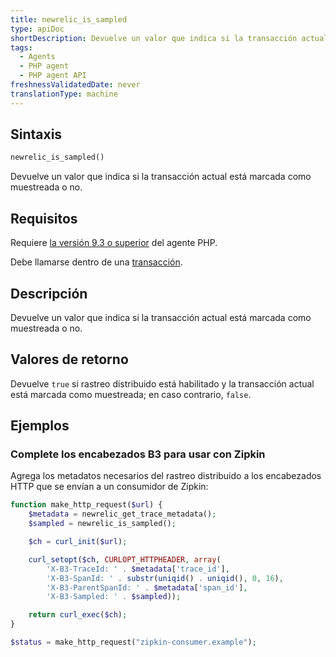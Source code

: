 ```yaml
---
title: newrelic_is_sampled
type: apiDoc
shortDescription: Devuelve un valor que indica si la transacción actual está marcada como muestreada o no.
tags:
  - Agents
  - PHP agent
  - PHP agent API
freshnessValidatedDate: never
translationType: machine
---
```


## Sintaxis

```php
newrelic_is_sampled()
```

Devuelve un valor que indica si la transacción actual está marcada como muestreada o no.

## Requisitos

Requiere [la versión 9.3 o superior](/docs/release-notes/agent-release-notes/php-release-notes) del agente PHP.

Debe llamarse dentro de una [transacción](/docs/accounts-partnerships/education/getting-started-new-relic/glossary#transaction).

## Descripción

Devuelve un valor que indica si la transacción actual está marcada como muestreada o no.

## Valores de retorno

Devuelve `true` si rastreo distribuido está habilitado y la transacción actual está marcada como muestreada; en caso contrario, `false`.

## Ejemplos

### Complete los encabezados B3 para usar con Zipkin

Agrega los metadatos necesarios del rastreo distribuido a los encabezados HTTP que se envían a un consumidor de Zipkin:

```php
function make_http_request($url) {
    $metadata = newrelic_get_trace_metadata();
    $sampled = newrelic_is_sampled();

    $ch = curl_init($url);

    curl_setopt($ch, CURLOPT_HTTPHEADER, array(
        'X-B3-TraceId: ' . $metadata['trace_id'],
        'X-B3-SpanId: ' . substr(uniqid() . uniqid(), 0, 16),
        'X-B3-ParentSpanId: ' . $metadata['span_id'],
        'X-B3-Sampled: ' . $sampled));

    return curl_exec($ch);
}

$status = make_http_request("zipkin-consumer.example");
```